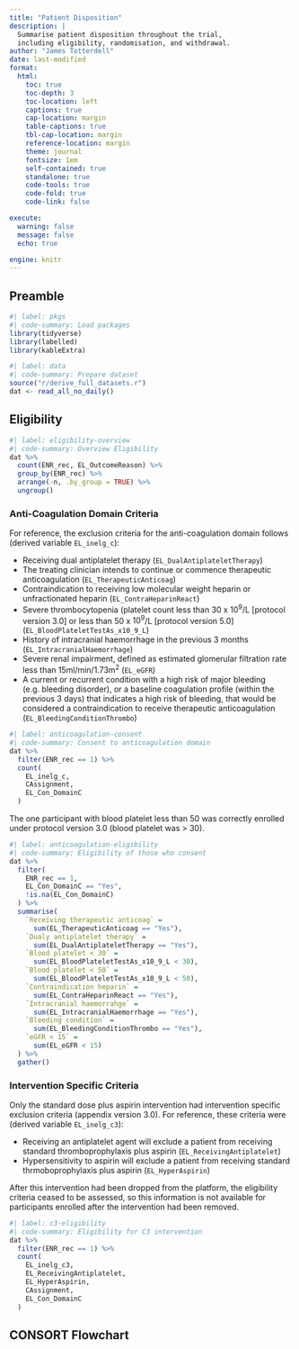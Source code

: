 ```yaml
---
title: "Patient Disposition"
description: |
  Summarise patient disposition throughout the trial,
  including eligibility, randomisation, and withdrawal.
author: "James Totterdell"
date: last-modified
format: 
  html:
    toc: true
    toc-depth: 3
    toc-location: left
    captions: true
    cap-location: margin
    table-captions: true
    tbl-cap-location: margin
    reference-location: margin
    theme: journal
    fontsize: 1em
    self-contained: true
    standalone: true
    code-tools: true
    code-fold: true
    code-link: false

execute:
  warning: false
  message: false
  echo: true

engine: knitr
---
```


## Preamble

```r
#| label: pkgs
#| code-summary: Load packages
library(tidyverse)
library(labelled)
library(kableExtra)
```

```r
#| label: data
#| code-summary: Prepare dataset
source("r/derive_full_datasets.r")
dat <- read_all_no_daily()
```

## Eligibility

```r
#| label: eligibility-overview
#| code-summary: Overview Eligibility
dat %>%
  count(ENR_rec, EL_OutcomeReason) %>%
  group_by(ENR_rec) %>%
  arrange(-n, .by_group = TRUE) %>%
  ungroup()
```

### Anti-Coagulation Domain Criteria

For reference, the exclusion criteria for the anti-coagulation domain follows (derived variable `EL_inelg_c`):

-   Receiving dual antiplatelet therapy (`EL_DualAntiplateletTherapy`)
-   The treating clinician intends to continue or commence therapeutic anticoagulation (`EL_TherapeuticAnticoag`)
-   Contraindication to receiving low molecular weight heparin or unfractionated heparin (`EL_ContraHeparinReact`)
-   Severe thrombocytopenia (platelet count less than 30 x $10^9$/L \[protocol version 3.0\] or less than 50 x $10^9$/L \[protocol version 5.0\] (`EL_BloodPlateletTestAs_x10_9_L`)
-   History of intracranial haemorrhage in the previous 3 months (`EL_IntracranialHaemorrhage`)
-   Severe renal impairment, defined as estimated glomerular filtration rate less than 15ml/min/1.73m$^2$ (`EL_eGFR`)
-   A current or recurrent condition with a high risk of major bleeding (e.g. bleeding disorder), or a baseline coagulation profile (within the previous 3 days) that indicates a high risk of bleeding, that would be considered a contraindication to receive therapeutic anticoagulation (`EL_BleedingConditionThrombo`)

```r
#| label: anticoagulation-consent
#| code-summary: Consent to anticoagulation domain
dat %>%
  filter(ENR_rec == 1) %>%
  count(
    EL_inelg_c,
    CAssignment,
    EL_Con_DomainC
  )
```

The one participant with blood platelet less than 50 was correctly enrolled under protocol version 3.0 (blood platelet was \> 30).

```r
#| label: anticoagulation-eligibility
#| code-summary: Eligibility of those who consent
dat %>%
  filter(
    ENR_rec == 1, 
    EL_Con_DomainC == "Yes",
    !is.na(EL_Con_DomainC)
  ) %>%
  summarise(
    `Receiving therapeutic anticoag` = 
      sum(EL_TherapeuticAnticoag == "Yes"),
    `Dualy antiplatelet therapy` = 
      sum(EL_DualAntiplateletTherapy == "Yes"),
    `Blood platelet < 30` = 
      sum(EL_BloodPlateletTestAs_x10_9_L < 30),
    `Blood platelet < 50` = 
      sum(EL_BloodPlateletTestAs_x10_9_L < 50),
    `Contraindication heparin` = 
      sum(EL_ContraHeparinReact == "Yes"),
    `Intracranial haemorrahge` = 
      sum(EL_IntracranialHaemorrhage == "Yes"),
    `Bleeding condition` = 
      sum(EL_BleedingConditionThrombo == "Yes"),
    `eGFR < 15` = 
      sum(EL_eGFR < 15)
  ) %>%
  gather()
```

### Intervention Specific Criteria

Only the standard dose plus aspirin intervention had intervention specific exclusion criteria (appendix version 3.0). For reference, these criteria were (derived variable `EL_inelg_c3`):

-   Receiving an antiplatelet agent will exclude a patient from receiving standard thromboprophylaxis plus aspirin (`EL_ReceivingAntiplatelet`)
-   Hypersensitivity to aspirin will exclude a patient from receiving standard thrmoboprophylaxis plus aspirin (`EL_HyperAspirin`)

After this intervention had been dropped from the platform, the eligibility criteria ceased to be assessed, so this information is not available for participants enrolled after the intervention had been removed.

```r
#| label: c3-eligibility
#| code-summary: Eligibility for C3 intervention
dat %>%
  filter(ENR_rec == 1) %>%
  count(
    EL_inelg_c3,
    EL_ReceivingAntiplatelet,
    EL_HyperAspirin,
    CAssignment,
    EL_Con_DomainC
  )
```

## CONSORT Flowchart
